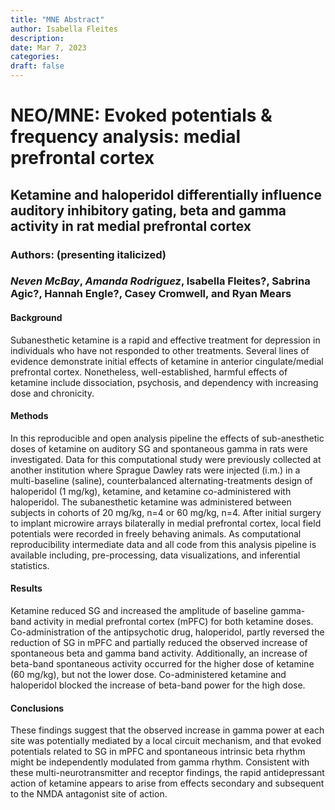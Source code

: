 ```yaml
---
title: "MNE Abstract"
author: Isabella Fleites
description: 
date: Mar 7, 2023
categories:
draft: false
---
```

# NEO/MNE: Evoked potentials & frequency analysis: medial prefrontal cortex 
## Ketamine and haloperidol differentially influence auditory inhibitory gating, beta and gamma activity in rat medial prefrontal cortex 
### Authors: (presenting italicized)
### *Neven McBay*, *Amanda Rodriguez*, Isabella Fleites?, Sabrina Agic?, Hannah Engle?, Casey Cromwell, and Ryan Mears

#### Background
Subanesthetic ketamine is a rapid and effective treatment for depression in individuals who have not responded to other treatments.  Several lines of evidence demonstrate initial effects of ketamine in anterior cingulate/medial prefrontal cortex. Nonetheless, well-established, harmful effects of ketamine include dissociation, psychosis, and dependency with increasing dose and chronicity.

#### Methods
In this reproducible and open analysis pipeline the effects of sub-anesthetic doses of ketamine on auditory SG and spontaneous gamma in rats were investigated. Data for this computational study were previously collected at another institution where Sprague Dawley rats were injected (i.m.) in a multi-baseline (saline), counterbalanced alternating-treatments design of haloperidol (1 mg/kg), ketamine, and ketamine co-administered with haloperidol. The subanesthetic ketamine was administered between subjects in cohorts of 20 mg/kg, n=4 or 60 mg/kg, n=4. After initial surgery to implant microwire arrays bilaterally in medial prefrontal cortex, local field potentials were recorded in freely behaving animals. As computational reproducibility intermediate data and all code from this analysis pipeline is available including, pre-processing, data visualizations, and inferential statistics.
 
#### Results
Ketamine reduced SG and increased the amplitude of baseline gamma-band activity in medial prefrontal cortex (mPFC) for both ketamine doses. Co-administration of the antipsychotic drug, haloperidol, partly reversed the reduction of SG in mPFC and partially reduced the observed increase of spontaneous beta and gamma band activity. Additionally, an increase of beta-band spontaneous activity occurred for the higher dose of ketamine (60 mg/kg), but not the lower dose. Co-administered ketamine and haloperidol blocked the increase of beta-band power for the high dose.  

#### Conclusions
These findings suggest that the observed increase in gamma power at each site was potentially mediated by a local circuit mechanism, and that evoked potentials related to SG in mPFC and spontaneous intrinsic beta rhythm might be independently modulated from gamma rhythm. Consistent with these multi-neurotransmitter and receptor findings, the rapid antidepressant action of ketamine appears to arise from effects secondary and subsequent to the NMDA antagonist site of action.
